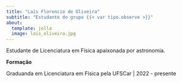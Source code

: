 ```yaml
---
title: "Laís Florencio de Oliveira"
subtitle: "Estudante do grupo {{< var tipo.observe >}}"
about:
  template: jolla
  image: lais_oliveira.jpg
---
```


Estudante de Licenciatura em Física apaixonada por astronomia.

**Formação**

Graduanda em Licenciatura em Física pela UFSCar | 2022 - presente
